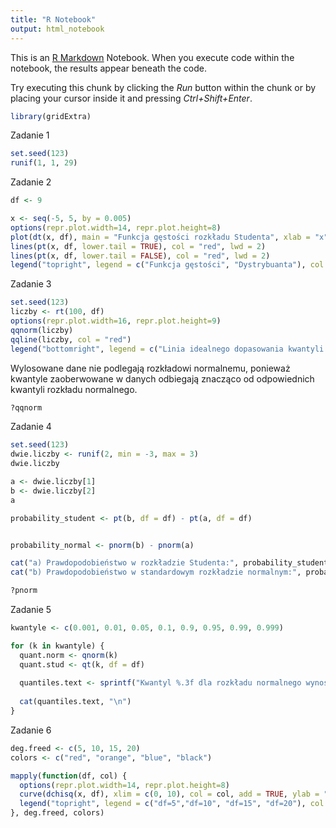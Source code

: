 ```yaml
---
title: "R Notebook"
output: html_notebook
---
```


This is an [R Markdown](http://rmarkdown.rstudio.com) Notebook. When you execute code within the notebook, the results appear beneath the code. 

Try executing this chunk by clicking the *Run* button within the chunk or by placing your cursor inside it and pressing *Ctrl+Shift+Enter*. 

```r
library(gridExtra)
```
Zadanie 1
```r
set.seed(123)
runif(1, 1, 29)
```
Zadanie 2
```r
df <- 9

x <- seq(-5, 5, by = 0.005)
options(repr.plot.width=14, repr.plot.height=8)
plot(dt(x, df), main = "Funkcja gęstości rozkładu Studenta", xlab = "x", ylab = "Gęstość", col = "blue", lwd = 2)
lines(pt(x, df, lower.tail = TRUE), col = "red", lwd = 2)
lines(pt(x, df, lower.tail = FALSE), col = "red", lwd = 2)
legend("topright", legend = c("Funkcja gęstości", "Dystrybuanta"), col = c("blue", "red"), lwd = 2)
```
Zadanie 3

```r
set.seed(123)
liczby <- rt(100, df)
options(repr.plot.width=16, repr.plot.height=9)
qqnorm(liczby)
qqline(liczby, col = "red")
legend("bottomright", legend = c("Linia idealnego dopasowania kwantyli empirycznych i teoretycznych"), col = c("red"), lwd = 2)
```
Wylosowane dane nie podlegają rozkładowi normalnemu, ponieważ kwantyle zaoberwowane w danych odbiegają znacząco od odpowiednich kwantyli rozkładu normalnego.
```r
?qqnorm
```

Zadanie 4
```r
set.seed(123)
dwie.liczby <- runif(2, min = -3, max = 3)
dwie.liczby
```
```r
a <- dwie.liczby[1]
b <- dwie.liczby[2]
a
```


```r
probability_student <- pt(b, df = df) - pt(a, df = df)


probability_normal <- pnorm(b) - pnorm(a)

cat("a) Prawdopodobieństwo w rozkładzie Studenta:", probability_student, "\n")
cat("b) Prawdopodobieństwo w standardowym rozkładzie normalnym:", probability_normal, "\n")
```

```r
?pnorm
```
Zadanie 5


```r
kwantyle <- c(0.001, 0.01, 0.05, 0.1, 0.9, 0.95, 0.99, 0.999)

for (k in kwantyle) {
  quant.norm <- qnorm(k)
  quant.stud <- qt(k, df = df)
  
  quantiles.text <- sprintf("Kwantyl %.3f dla rozkładu normalnego wynosi %.3f, a dla rozkładu studenta przy df=%d  : %.3f", k, quant.norm, df, quant.stud)
  
  cat(quantiles.text, "\n")
}

```
Zadanie 6

```r
deg.freed <- c(5, 10, 15, 20)
colors <- c("red", "orange", "blue", "black")

mapply(function(df, col) {
  options(repr.plot.width=14, repr.plot.height=8)
  curve(dchisq(x, df), xlim = c(0, 10), col = col, add = TRUE, ylab = "Gęstość", main = "Rozkład Chi Kwadrat dla różnych stopni swobody")
  legend("topright", legend = c("df=5","df=10", "df=15", "df=20"), col = c("red", "orange", "blue", "black"), lwd = 2)
}, deg.freed, colors)

```
```r

```






